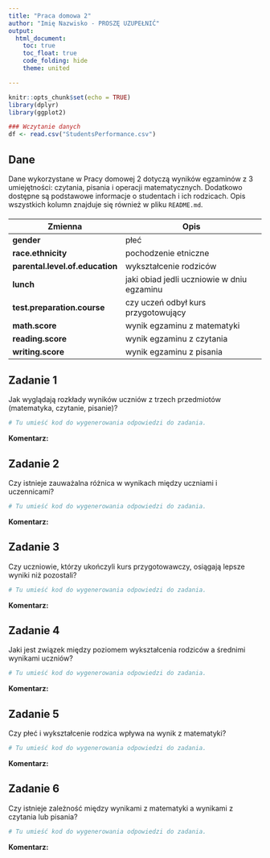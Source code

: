 ---
title: "Praca domowa 2"
author: "Imię Nazwisko - PROSZĘ UZUPEŁNIĆ"
output: 
  html_document:
    toc: true
    toc_float: true
    code_folding: hide
    theme: united

---

```{r setup, include=FALSE}
knitr::opts_chunk$set(echo = TRUE)
library(dplyr)
library(ggplot2)

### Wczytanie danych
df <- read.csv("StudentsPerformance.csv")

```

## Dane 
Dane wykorzystane w Pracy domowej 2 dotyczą wyników egzaminów z 3 umiejętności: czytania, pisania i operacji matematycznych. Dodatkowo dostępne są podstawowe informacje o studentach i ich rodzicach. Opis wszystkich kolumn znajduje się również w pliku `README.md`.

#### 
|Zmienna|Opis|
|-|-|
| **gender**| płeć|
|**race.ethnicity**| pochodzenie etniczne |
|**parental.level.of.education**| wykształcenie rodziców |
|**lunch**| jaki obiad jedli uczniowie w dniu egzaminu|
|**test.preparation.course**| czy uczeń odbył kurs przygotowujący |
|**math.score**| wynik egzaminu z matematyki |
|**reading.score** | wynik egzaminu z czytania |
|**writing.score** | wynik egzaminu z pisania|



## Zadanie 1

Jak wyglądają rozkłady wyników uczniów z trzech przedmiotów (matematyka, czytanie, pisanie)?


```{r zadanie 1, message=FALSE}

# Tu umieść kod do wygenerowania odpowiedzi do zadania.

```

**Komentarz:**

## Zadanie 2

Czy istnieje zauważalna różnica w wynikach między uczniami i uczennicami?


```{r zadanie 2, message=FALSE}

# Tu umieść kod do wygenerowania odpowiedzi do zadania.

```

**Komentarz:**

## Zadanie 3

Czy uczniowie, którzy ukończyli kurs przygotowawczy, osiągają lepsze wyniki niż pozostali?

```{r zadanie 3, message=FALSE}

# Tu umieść kod do wygenerowania odpowiedzi do zadania.

```

**Komentarz:**

## Zadanie 4

 Jaki jest związek między poziomem wykształcenia rodziców a średnimi wynikami uczniów?

```{r zadanie 4, message=FALSE}

# Tu umieść kod do wygenerowania odpowiedzi do zadania.

```

**Komentarz:**

## Zadanie 5

Czy płeć i wykształcenie rodzica wpływa na wynik z matematyki? 


```{r zadanie 5, message=FALSE}

# Tu umieść kod do wygenerowania odpowiedzi do zadania.

```

**Komentarz:**

## Zadanie 6
Czy istnieje zależność między wynikami z matematyki a wynikami z czytania lub pisania?

```{r zadanie 6, message=FALSE}

# Tu umieść kod do wygenerowania odpowiedzi do zadania.

```

**Komentarz:**
